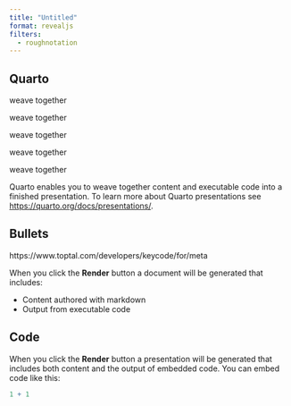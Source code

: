 ```yaml
---
title: "Untitled"
format: revealjs
filters:
  - roughnotation
---
```


## Quarto

[weave together]{.rn rn-color="red" rn-type="box" rn-index=1 rn-animationDuration=2000}

[weave together]{.rn rn-color="red" rn-type="box" rn-strokeWidth=4 rn-animate=false}

[weave together]{.rn rn-color="red" rn-type="box" rn-index=2}

[weave together]{.rn rn-color="yellow" rn-type="box" rn-index=3}

[weave together]{.rn rn-color="green" rn-type="box" rn-index=4}


Quarto enables you to [weave together]{.rn rn-color="red" rn-type="box" rn-index=1} content and executable code into a finished presentation. To learn more about Quarto presentations see [<https://quarto.org/docs/presentations/>]{.rn rn-color=blue rn-type="underline" rn-index=1}.

## Bullets

https://www.toptal.com/developers/keycode/for/meta

[When you click the **Render** button a document will be generated that includes:]{.rn rn-color="green" rn-type="highlight"}

-   Content authored with markdown
-   Output from executable code

## Code

[When you click the **Render** button a presentation will be generated that includes both content and the output of embedded code. You can embed code like this:]{.rn type="highlight" rn-multiline=true rn-iterations=1}

```r
1 + 1
```

